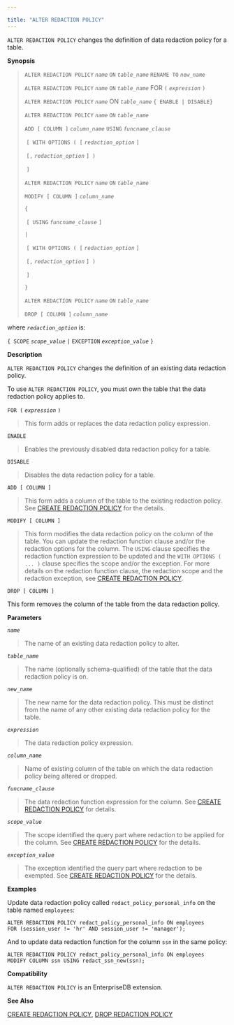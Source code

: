 ---

title: "ALTER REDACTION POLICY"
---

<div id="alter_redaction_policy" class="registered_link"></div>

`ALTER REDACTION POLICY` changes the definition of data redaction policy for a table.

**Synopsis**

> `ALTER REDACTION POLICY` *`name`* `ON` *`table_name`* `RENAME TO` *`new_name`*
>
>
>
> `ALTER REDACTION POLICY` *`name`* `ON` *`table_name`* FOR `(` *`expression`* `)`
>
>
>
> `ALTER REDACTION POLICY` *`name`* ON *`table_name`* `{ ENABLE | DISABLE}`
>
>
>
> `ALTER REDACTION POLICY` *`name`* `ON` *`table_name`*
>
>   `ADD [ COLUMN ]` *`column_name`* `USING` *`funcname_clause`*
>
> ​    `[ WITH OPTIONS ( [` *`redaction_option`* `]`
>
> ​      `[,` *`redaction_option`* `] )`
>
> ​    `]`
>
>
>
> `ALTER REDACTION POLICY` *`name`* `ON` *`table_name`*
>
>   `MODIFY [ COLUMN ]` *`column_name`*
>
>   `{`
>
> ​    `[ USING` *`funcname_clause`* `]`
>
>   `|`
>
> ​    `[ WITH OPTIONS ( [` *`redaction_option`* `]`
>
> ​      `[,` *`redaction_option`* `] )`
>
> ​    `]`
>
>   `}`
>
>
>
> `ALTER REDACTION POLICY` *`name`* `ON` *`table_name`*
>
>   `DROP [ COLUMN ]` *`column_name`*

where *`redaction_option`* is:

`{ SCOPE` *`scope_value`* `|`
  `EXCEPTION` *`exception_value`* `}`

**Description**

`ALTER REDACTION POLICY` changes the definition of an existing data redaction policy.

To use `ALTER REDACTION POLICY`, you must own the table that the data redaction policy applies to.

`FOR (` *`expression`* `)`

> This form adds or replaces the data redaction policy expression.

`ENABLE`

> Enables the previously disabled data redaction policy for a table.

`DISABLE`

> Disables the data redaction policy for a table.

`ADD [ COLUMN ]`

> This form adds a column of the table to the existing redaction policy. See [CREATE REDACTION POLICY](https://www.enterprisedb.com/edb-docs/d/edb-postgres-advanced-server/user-guides/user-guide/11/EDB_Postgres_Advanced_Server_Guide.1.056.html#pID0E0ROC0HA) for the details.

`MODIFY [ COLUMN ]`

> This form modifies the data redaction policy on the column of the table. You can update the redaction function clause and/or the redaction options for the column. The `USING` clause specifies the redaction function expression to be updated and the `WITH OPTIONS ( ... )` clause specifies the scope and/or the exception. For more details on the redaction function clause, the redaction scope and the redaction exception, see [CREATE REDACTION POLICY](https://www.enterprisedb.com/edb-docs/d/edb-postgres-advanced-server/user-guides/user-guide/11/EDB_Postgres_Advanced_Server_Guide.1.056.html#pID0E0ROC0HA).

`DROP [ COLUMN ]`

This form removes the column of the table from the data redaction policy.

**Parameters**

*`name`*

> The name of an existing data redaction policy to alter.

*`table_name`*

> The name (optionally schema-qualified) of the table that the data redaction policy is on.

*`new_name`*

> The new name for the data redaction policy. This must be distinct from the name of any other existing data redaction policy for the table.

*`expression`*

> The data redaction policy expression.

*`column_name`*

> Name of existing column of the table on which the data redaction policy being altered or dropped.

*`funcname_clause`*

> The data redaction function expression for the column. See [CREATE REDACTION POLICY](https://www.enterprisedb.com/edb-docs/d/edb-postgres-advanced-server/user-guides/user-guide/11/EDB_Postgres_Advanced_Server_Guide.1.056.html#pID0E0ROC0HA) for details.

*`scope_value`*

> The scope identified the query part where redaction to be applied for the column. See [CREATE REDACTION POLICY](https://www.enterprisedb.com/edb-docs/d/edb-postgres-advanced-server/user-guides/user-guide/11/EDB_Postgres_Advanced_Server_Guide.1.056.html#pID0E0ROC0HA) for the details.

*`exception_value`*

> The exception identified the query part where redaction to be exempted. See [CREATE REDACTION POLICY](https://www.enterprisedb.com/edb-docs/d/edb-postgres-advanced-server/user-guides/user-guide/11/EDB_Postgres_Advanced_Server_Guide.1.056.html#pID0E0ROC0HA) for the details.

**Examples**

Update data redaction policy called `redact_policy_personal_info` on the table named `employees`:

```
ALTER REDACTION POLICY redact_policy_personal_info ON employees
FOR (session_user != 'hr' AND session_user != 'manager');
```

And to update data redaction function for the column `ssn` in the same policy:

```
ALTER REDACTION POLICY redact_policy_personal_info ON employees
MODIFY COLUMN ssn USING redact_ssn_new(ssn);
```

**Compatibility**

`ALTER REDACTION POLICY` is an EnterpriseDB extension.

**See Also**

[CREATE REDACTION POLICY](https://www.enterprisedb.com/edb-docs/d/edb-postgres-advanced-server/user-guides/user-guide/11/EDB_Postgres_Advanced_Server_Guide.1.056.html#pID0E0ROC0HA), [DROP REDACTION POLICY](https://www.enterprisedb.com/edb-docs/d/edb-postgres-advanced-server/user-guides/user-guide/11/EDB_Postgres_Advanced_Server_Guide.1.058.html#pID0E0WIC0HA)